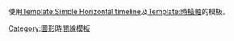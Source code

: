 {{tracking category}}
{{hiddencat}}
使用[[Template:Simple_Horizontal_timeline|Template:Simple Horizontal timeline]]及[[Template:時橫軸|Template:時橫軸]]的模板。
[[Category:圖形時間線模板|Category:圖形時間線模板]]